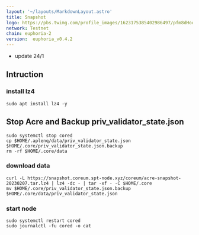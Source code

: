```yaml
---
layout: '~/layouts/MarkdownLayout.astro'
title: Snapshot
logo: https://pbs.twimg.com/profile_images/1623175385402986497/pfm8dHoo_400x400.jpg
network: Testnet
chain: euphoria-2 
version:  euphoria_v0.4.2
---
```

- update 24/1

## Intruction

### install lz4
```
sudo apt install lz4 -y
```
## Stop Acre and Backup priv_validator_state.json
```
sudo systemctl stop cored
cp $HOME/.aplenq/data/priv_validator_state.json $HOME/.core/priv_validator_state.json.backup
rm -rf $HOME/.core/data
```

### download data

```
curl -L https://snapshot.coreum.spt-node.xyz/coreum/acre-snapshot-20230207.tar.lz4 | lz4 -dc - | tar -xf - -C $HOME/.core
mv $HOME/.core/priv_validator_state.json.backup $HOME/.core/data/priv_validator_state.json
```

### start node

```
sudo systemctl restart cored
sudo journalctl -fu cored -o cat
```
